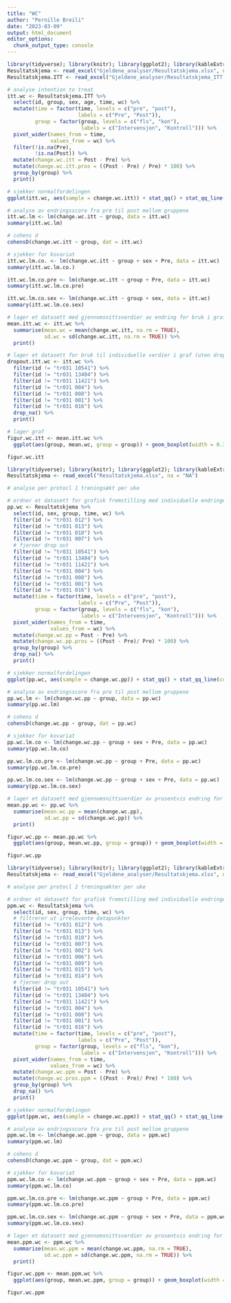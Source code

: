 ```yaml
---
title: "WC"
author: "Pernille Breili"
date: "2023-03-09"
output: html_document
editor_options: 
  chunk_output_type: console
---
```


```r
library(tidyverse); library(knitr); library(ggplot2); library(kableExtra); library(readxl); library(dplyr); library(flextable); library(pbkrtest); library(broom)
Resultatskjema <- read_excel("Gjeldene_analyser/Resultatskjema.xlsx", na = "NA")
Resultatskjema.ITT <- read_excel("Gjeldene_analyser/Resultatskjema_ITT.xlsx", na = "NA")

# analyse intention to treat
itt.wc <- Resultatskjema.ITT %>%
  select(id, group, sex, age, time, wc) %>%
  mutate(time = factor(time, levels = c("pre", "post"),
                       labels = c("Pre", "Post")),
         group = factor(group, levels = c("fls", "kon"),
                        labels = c("Intervensjon", "Kontroll"))) %>% 
  pivot_wider(names_from = time,
              values_from = wc) %>%
  filter(!is.na(Pre),
         !is.na(Post)) %>%
  mutate(change.wc.itt = Post - Pre) %>%
  mutate(change.wc.itt.pros = ((Post - Pre) / Pre) * 100) %>%
  group_by(group) %>%
  print()

# sjekker normalfordelingen 
ggplot(itt.wc, aes(sample = change.wc.itt)) + stat_qq() + stat_qq_line(col = "red")

# analyse av endringsscore fra pre til post mellom gruppene
itt.wc.lm <- lm(change.wc.itt ~ group, data = itt.wc)
summary(itt.wc.lm)

# cohens d
cohensD(change.wc.itt ~ group, dat = itt.wc)

# sjekker for kovariat
itt.wc.lm.co. <- lm(change.wc.itt ~ group + sex + Pre, data = itt.wc)
summary(itt.wc.lm.co.)

itt.wc.lm.co.pre <- lm(change.wc.itt ~ group + Pre, data = itt.wc)
summary(itt.wc.lm.co.pre)

itt.wc.lm.co.sex <- lm(change.wc.itt ~ group + sex, data = itt.wc)
summary(itt.wc.lm.co.sex)

# lager et datasett med gjennomsnittsverdier av endring for bruk i graf
mean.itt.wc <- itt.wc %>%
  summarise(mean.wc = mean(change.wc.itt, na.rm = TRUE),
            sd.wc = sd(change.wc.itt, na.rm = TRUE)) %>%
  print()

# lager et datasett for bruk til individuelle verdier i graf (uten dropped out)
dropout.itt.wc <- itt.wc %>%
  filter(id != "tr031 10541") %>%
  filter(id != "tr031 13404") %>%
  filter(id != "tr031 11421") %>%
  filter(id != "tr031 004") %>%
  filter(id != "tr031 008") %>%
  filter(id != "tr031 001") %>%
  filter(id != "tr031 016") %>%
  drop_na() %>%
  print()

# lager graf
figur.wc.itt <- mean.itt.wc %>%
  ggplot(aes(group, mean.wc, group = group)) + geom_boxplot(width = 0.3, fill = "white", colour = "black") + geom_errorbar(aes(ymin = mean.wc - sd.wc, ymax = mean.wc + sd.wc), width = 0.1) + theme_classic() + geom_point(data = dropout.itt.wc, aes(group, change.wc.itt), size = 2, alpha = 0.4) + labs(x = "Gruppe", y = "Endring i midjeomkrets (cm))") + geom_hline(yintercept = 0, linetype = "solid", color = "black") + theme(axis.title = element_text(size = 11), axis.text.x = element_text(size = 10), axis.text.y = element_text(size = 10)) + ylim(-7, 6)

figur.wc.itt

```
```r
library(tidyverse); library(knitr); library(ggplot2); library(kableExtra); library(readxl); library(dplyr); library(flextable); library(pbkrtest); library(broom)
Resultatskjema <- read_excel("Resultatskjema.xlsx", na = "NA")

# analyse per protocl 1 treningsøkt per uke

# ordner et datasett for grafisk fremstilling med individuelle endringer fra pre til post i prosent og endringsscore for bruk i statistiske tester
pp.wc <- Resultatskjema %>%
  select(id, sex, group, time, wc) %>%
  filter(id != "tr031 012") %>% 
  filter(id != "tr031 013") %>% 
  filter(id != "tr031 010") %>% 
  filter(id != "tr031 007") %>%
  # fjerner drop out
  filter(id != "tr031 10541") %>%
  filter(id != "tr031 13404") %>%
  filter(id != "tr031 11421") %>%
  filter(id != "tr031 004") %>%
  filter(id != "tr031 008") %>%
  filter(id != "tr031 001") %>%
  filter(id != "tr031 016") %>% 
  mutate(time = factor(time, levels = c("pre", "post"),
                       labels = c("Pre", "Post")),
         group = factor(group, levels = c("fls", "kon"),
                        labels = c("Intervensjon", "Kontroll"))) %>% 
  pivot_wider(names_from = time,
              values_from = wc) %>%
  mutate(change.wc.pp = Post - Pre) %>%
  mutate(change.wc.pp.pros = ((Post - Pre)/ Pre) * 100) %>%
  group_by(group) %>%
  drop_na() %>%
  print()

# sjekker normalfordelingen 
ggplot(pp.wc, aes(sample = change.wc.pp)) + stat_qq() + stat_qq_line(col = "red")

# analyse av endringsscore fra pre til post mellom gruppene
pp.wc.lm <- lm(change.wc.pp ~ group, data = pp.wc)
summary(pp.wc.lm)

# cohens d
cohensD(change.wc.pp ~ group, dat = pp.wc)

# sjekker for kovariat
pp.wc.lm.co <- lm(change.wc.pp ~ group + sex + Pre, data = pp.wc)
summary(pp.wc.lm.co)

pp.wc.lm.co.pre <- lm(change.wc.pp ~ group + Pre, data = pp.wc)
summary(pp.wc.lm.co.pre)

pp.wc.lm.co.sex <- lm(change.wc.pp ~ group + sex + Pre, data = pp.wc)
summary(pp.wc.lm.co.sex)

# lager et datasett med gjennomsnittsverdier av prosentvis endring for bruk i graf
mean.pp.wc <- pp.wc %>%
  summarise(mean.wc.pp = mean(change.wc.pp),
            sd.wc.pp = sd(change.wc.pp)) %>%
  print()

figur.wc.pp <- mean.pp.wc %>%
  ggplot(aes(group, mean.wc.pp, group = group)) + geom_boxplot(width = 0.3, fill = "white", colour = "black") + geom_errorbar(aes(ymin = mean.wc.pp - sd.wc.pp, ymax = mean.wc.pp + sd.wc.pp), width = 0.1) + theme_classic() + geom_point(data = pp.wc, aes(group, change.wc.pp), size = 2, alpha = 0.4) + labs(x = "Gruppe", y = "Endring i midjeomkrets (cm)") + geom_hline(yintercept = 0, linetype = "solid", color = "black") + theme(axis.title = element_text(size = 11), axis.text.x = element_text(size = 10), axis.text.y = element_text(size = 10)) + ylim(-7, 6)

figur.wc.pp
```
```r
library(tidyverse); library(knitr); library(ggplot2); library(kableExtra); library(readxl); library(dplyr); library(flextable); library(pbkrtest); library(broom); library(ggsignif)
Resultatskjema <- read_excel("Gjeldene_analyser/Resultatskjema.xlsx", na = "NA")

# analyse per protocl 2 treningsøkter per uke

# ordner et datasett for grafisk fremstilling med individuelle endringer fra pre til post i prosent og endringsscore for bruk i statistiske tester
ppm.wc <- Resultatskjema %>%
  select(id, sex, group, time, wc) %>%
  # filtrerer ut irrelevante datapunkter
  filter(id != "tr031 012") %>% 
  filter(id != "tr031 013") %>% 
  filter(id != "tr031 010") %>% 
  filter(id != "tr031 007") %>% 
  filter(id != "tr031 002") %>% 
  filter(id != "tr031 006") %>% 
  filter(id != "tr031 009") %>% 
  filter(id != "tr031 015") %>%
  filter(id != "tr031 014") %>%
  # fjerner drop out
  filter(id != "tr031 10541") %>%
  filter(id != "tr031 13404") %>%
  filter(id != "tr031 11421") %>%
  filter(id != "tr031 004") %>%
  filter(id != "tr031 008") %>%
  filter(id != "tr031 001") %>%
  filter(id != "tr031 016") %>%
  mutate(time = factor(time, levels = c("pre", "post"),
                       labels = c("Pre", "Post")),
         group = factor(group, levels = c("fls", "kon"),
                        labels = c("Intervensjon", "Kontroll"))) %>% 
  pivot_wider(names_from = time,
              values_from = wc) %>%
  mutate(change.wc.ppm = Post - Pre) %>%
  mutate(change.wc.pros.ppm = ((Post - Pre)/ Pre) * 100) %>%
  group_by(group) %>%
  drop_na() %>%
  print()

# sjekker normalfordelingen 
ggplot(ppm.wc, aes(sample = change.wc.ppm)) + stat_qq() + stat_qq_line(col = "red")

# analyse av endringsscore fra pre til post mellom gruppene
ppm.wc.lm <- lm(change.wc.ppm ~ group, data = ppm.wc)
summary(ppm.wc.lm)

# cohens d
cohensD(change.wc.ppm ~ group, dat = ppm.wc)

# sjekker for kovariat
ppm.wc.lm.co <- lm(change.wc.ppm ~ group + sex + Pre, data = ppm.wc)
summary(ppm.wc.lm.co)

ppm.wc.lm.co.pre <- lm(change.wc.ppm ~ group + Pre, data = ppm.wc)
summary(ppm.wc.lm.co.pre)

ppm.wc.lm.co.sex <- lm(change.wc.ppm ~ group + sex + Pre, data = ppm.wc)
summary(ppm.wc.lm.co.sex)

# lager et datasett med gjennomsnittsverdier av prosentvis endring for bruk i graf
mean.ppm.wc <- ppm.wc %>%
  summarise(mean.wc.ppm = mean(change.wc.ppm, na.rm = TRUE),
            sd.wc.ppm = sd(change.wc.ppm, na.rm = TRUE)) %>%
  print()

figur.wc.ppm <- mean.ppm.wc %>%
  ggplot(aes(group, mean.wc.ppm, group = group)) + geom_boxplot(width = 0.3, fill = "white", colour = "black") + geom_errorbar(aes(ymin = mean.wc.ppm - sd.wc.ppm, ymax = mean.wc.ppm + sd.wc.ppm), width = 0.1) + theme_classic() + geom_point(data = ppm.wc, aes(group, change.wc.ppm), size = 2, alpha = 0.4) + labs(x = "Gruppe", y = "Endring i midjeomkrets (cm)") + geom_hline(yintercept = 0, linetype = "solid", color = "black") + theme(axis.title = element_text(size = 11), axis.text.x = element_text(size = 10), axis.text.y = element_text(size = 10)) + ylim(-7, 6)

figur.wc.ppm
```

